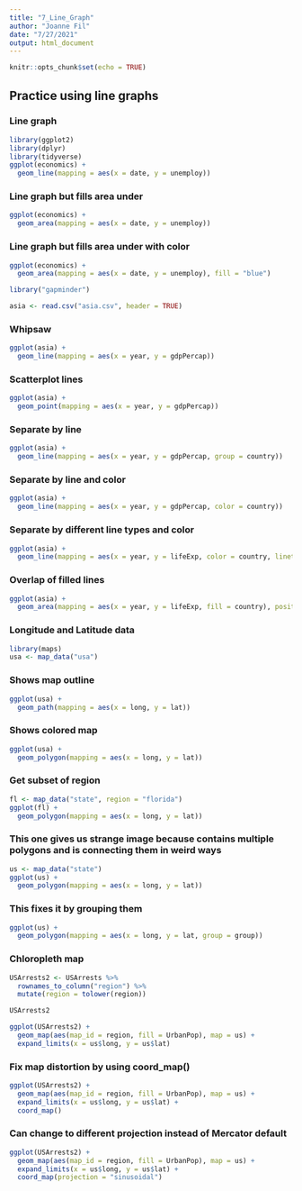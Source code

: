 ```yaml
---
title: "7_Line_Graph"
author: "Joanne Fil"
date: "7/27/2021"
output: html_document
---
```


```r
knitr::opts_chunk$set(echo = TRUE)
```

## Practice using line graphs

### Line graph 

```r
library(ggplot2)
library(dplyr)
library(tidyverse)
ggplot(economics) +
  geom_line(mapping = aes(x = date, y = unemploy))
```

### Line graph but fills area under

```r
ggplot(economics) +
  geom_area(mapping = aes(x = date, y = unemploy))
```

### Line graph but fills area under with color

```r
ggplot(economics) +
  geom_area(mapping = aes(x = date, y = unemploy), fill = "blue")
```

```r
library("gapminder")

asia <- read.csv("asia.csv", header = TRUE)
```

### Whipsaw

```r
ggplot(asia) +
  geom_line(mapping = aes(x = year, y = gdpPercap))

```

### Scatterplot lines

```r
ggplot(asia) +
  geom_point(mapping = aes(x = year, y = gdpPercap))
```

### Separate by line

```r
ggplot(asia) +
  geom_line(mapping = aes(x = year, y = gdpPercap, group = country))
```

### Separate by line and color 

```r
ggplot(asia) +
  geom_line(mapping = aes(x = year, y = gdpPercap, color = country))
```

### Separate by different line types and color 

```r
ggplot(asia) +
  geom_line(mapping = aes(x = year, y = lifeExp, color = country, linetype = country))

```

### Overlap of filled lines 

```r
ggplot(asia) +
  geom_area(mapping = aes(x = year, y = lifeExp, fill = country), position = "identity", alpha = 0.3)
```

### Longitude and Latitude data

```r
library(maps)
usa <- map_data("usa")
```

### Shows map outline

```r
ggplot(usa) +
  geom_path(mapping = aes(x = long, y = lat))
```

### Shows colored map

```r
ggplot(usa) +
  geom_polygon(mapping = aes(x = long, y = lat))

```

### Get subset of region

```r
fl <- map_data("state", region = "florida")
ggplot(fl) +
  geom_polygon(mapping = aes(x = long, y = lat))
```

### This one gives us strange image because contains multiple polygons and is connecting them in weird ways

```r
us <- map_data("state")
ggplot(us) +
  geom_polygon(mapping = aes(x = long, y = lat))
```

### This fixes it by grouping them

```r
ggplot(us) +
  geom_polygon(mapping = aes(x = long, y = lat, group = group))
```

### Chloropleth map

```r
USArrests2 <- USArrests %>% 
  rownames_to_column("region") %>% 
  mutate(region = tolower(region))

USArrests2

ggplot(USArrests2) +
  geom_map(aes(map_id = region, fill = UrbanPop), map = us) +
  expand_limits(x = us$long, y = us$lat)
```

### Fix map distortion by using coord_map()

```r
ggplot(USArrests2) +
  geom_map(aes(map_id = region, fill = UrbanPop), map = us) +
  expand_limits(x = us$long, y = us$lat) +
  coord_map()
```

### Can change to different projection instead of Mercator default

```r
ggplot(USArrests2) +
  geom_map(aes(map_id = region, fill = UrbanPop), map = us) +
  expand_limits(x = us$long, y = us$lat) +
  coord_map(projection = "sinusoidal")
```

